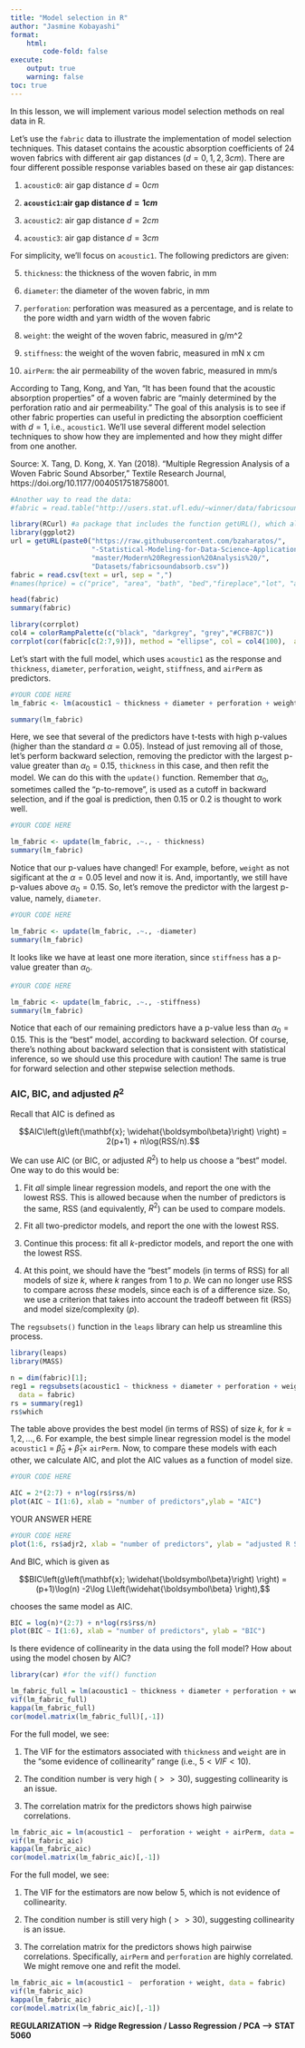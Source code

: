 ```yaml
---
title: "Model selection in R"
author: "Jasmine Kobayashi"
format:
    html:
        code-fold: false
execute:
    output: true
    warning: false
toc: true
---
```


In this lesson, we will implement various model selection methods on real data in R.

Let's use the `fabric` data to illustrate the implementation of model selection techniques. This dataset contains the acoustic absorption coefficients of 24 woven fabrics with different air gap distances ($d=0,1,2,3cm$). There are four different possible response variables based on these air gap distances:

1. `acoustic0`: air gap distance $d=0 cm$

2. **`acoustic1`:air gap distance $d=1 cm$**

3. `acoustic2`: air gap distance $d=2 cm$

4. `acoustic3`: air gap distance $d=3 cm$

For simplicity, we'll focus on `acoustic1`. The following predictors are given:

5. `thickness`: the thickness of the woven fabric, in mm

6. `diameter`: the diameter of the woven fabric, in mm

7. `perforation`: perforation was measured as a percentage, and is relate to the pore width and yarn width of the woven fabric

8. `weight`: the weight of the woven fabric, measured in g/m^2

9. `stiffness`: the weight of the woven fabric, measured in mN x cm

10. `airPerm`: the air permeability of the woven fabric, measured in mm/s

According to Tang, Kong, and Yan, "It has been found that the acoustic absorption properties" of a woven fabric are "mainly determined by the perforation ratio and air permeability." The goal of this analysis is to see if other fabric properties can useful in predicting the absorption coefficient with $d = 1$, i.e., `acoustic1`. We'll use several different model selection techniques to show how they are implemented and how they might differ from one another.

Source: X. Tang, D. Kong, X. Yan (2018). "Multiple Regression Analysis
of a Woven Fabric Sound Absorber," Textile Research Journal, 
https://doi.org/10.1177/0040517518758001.


```R
#Another way to read the data:
#fabric = read.table("http://users.stat.ufl.edu/~winner/data/fabricsoundabsorb.csv", header = TRUE, sep = ",")

library(RCurl) #a package that includes the function getURL(), which allows for reading data from github.
library(ggplot2)
url = getURL(paste0("https://raw.githubusercontent.com/bzaharatos/",
                    "-Statistical-Modeling-for-Data-Science-Applications/",
                    "master/Modern%20Regression%20Analysis%20/",
                    "Datasets/fabricsoundabsorb.csv"))
fabric = read.csv(text = url, sep = ",")
#names(hprice) = c("price", "area", "bath", "bed","fireplace","lot", "age","fireplace_yn")

head(fabric)
summary(fabric)
```


```R
library(corrplot)
col4 = colorRampPalette(c("black", "darkgrey", "grey","#CFB87C"))
corrplot(cor(fabric[c(2:7,9)]), method = "ellipse", col = col4(100),  addCoef.col = "black", tl.col = "black")
```

Let's start with the full model, which uses `acoustic1` as the response and `thickness`, `diameter`, `perforation`, `weight`, `stiffness`, and `airPerm` as predictors.


```R
#YOUR CODE HERE
lm_fabric <- lm(acoustic1 ~ thickness + diameter + perforation + weight + stiffness + airPerm, data = fabric)

summary(lm_fabric)
```

Here, we see that several of the predictors have t-tests with high p-values (higher than the standard $\alpha = 0.05$). Instead of just removing all of those, let's perform backward selection, removing the predictor with the largest p-value greater than $\alpha_0 = 0.15$, `thickness` in this case, and then refit the model. We can do this with the `update()` function. Remember that $\alpha_0$, sometimes called the "p-to-remove", is used as a cutoff in backward selection, and if the goal is prediction, then $0.15$ or $0.2$ is thought to work well.


```R
#YOUR CODE HERE

lm_fabric <- update(lm_fabric, .~., - thickness)
summary(lm_fabric)
```

Notice that our p-values have changed! For example, before, `weight` as not sigificant at the $\alpha = 0.05$ level and now it is. And, importantly, we still have p-values above $\alpha_0 = 0.15$. So, let's remove the predictor with the largest p-value, namely, `diameter`.


```R
#YOUR CODE HERE

lm_fabric <- update(lm_fabric, .~., -diameter)
summary(lm_fabric)
```

It looks like we have at least one more iteration, since `stiffness` has a p-value greater than $\alpha_0$.


```R
#YOUR CODE HERE

lm_fabric <- update(lm_fabric, .~., -stiffness)
summary(lm_fabric)
```

Notice that each of our remaining predictors have a p-value less than $\alpha_0 = 0.15$. This is the "best" model, according to backward selection. Of course, there's nothing about backward selection that is consistent with statistical inference, so we should use this procedure with caution! The same is true for forward selection and other stepwise selection methods.

### AIC, BIC, and adjusted $R^2$

Recall that AIC is defined as

$$AIC\left(g\left(\mathbf{x}; \widehat{\boldsymbol\beta}\right) \right) = 2(p+1) + n\log(RSS/n).$$

We can use AIC (or BIC, or adjusted $R^2$) to help us choose a "best" model. One way to do this would be:

1. Fit *all* simple linear regression models, and report the one with the lowest RSS. This is allowed because when the number of predictors is the same, RSS (and equivalently, $R^2$) can be used to compare models.


2. Fit all two-predictor models, and report the one with the lowest RSS.


3. Continue this process: fit all $k$-predictor models, and report the one with the lowest RSS.


4. At this point, we should have the "best" models (in terms of RSS) for all models of size $k$, where $k$ ranges from $1$ to $p$. We can no longer use RSS to compare across *these* models, since each is of a difference size. So, we use a criterion that takes into account the tradeoff between fit (RSS) and model size/complexity ($p$).

The `regsubsets()` function in the `leaps` library can help us streamline this process.


```R
library(leaps)
library(MASS)

n = dim(fabric)[1]; 
reg1 = regsubsets(acoustic1 ~ thickness + diameter + perforation + weight + stiffness + airPerm,
  data = fabric)
rs = summary(reg1)
rs$which

```

The table above provides the best model (in terms of RSS) of size $k$, for $k = 1,2,...,6$. For example, the best simple linear regression model is the model `acoustic1` = $\widehat\beta_0 + \widehat\beta_1 \times$ `airPerm`. Now, to compare these models with each other, we calculate AIC, and plot the AIC values as a function of model size.


```R
#YOUR CODE HERE

AIC = 2*(2:7) + n*log(rs$rss/n)
plot(AIC ~ I(1:6), xlab = "number of predictors",ylab = "AIC")
```

YOUR ANSWER HERE



```R
#YOUR CODE HERE
plot(1:6, rs$adjr2, xlab = "number of predictors", ylab = "adjusted R Squared")
```

And BIC, which is given as 

$$BIC\left(g\left(\mathbf{x}; \widehat{\boldsymbol\beta}\right) \right) = (p+1)\log(n) -2\log L\left(\widehat{\boldsymbol\beta} \right),$$

chooses the same model as AIC.


```R
BIC = log(n)*(2:7) + n*log(rs$rss/n) 
plot(BIC ~ I(1:6), xlab = "number of predictors", ylab = "BIC")
```

Is there evidence of collinearity in the data using the foll model? How about using the model chosen by AIC?


```R
library(car) #for the vif() function

lm_fabric_full = lm(acoustic1 ~ thickness + diameter + perforation + weight + stiffness + airPerm, data = fabric)
vif(lm_fabric_full)
kappa(lm_fabric_full)
cor(model.matrix(lm_fabric_full)[,-1])
```

For the full model, we see:

1. The VIF for the estimators associated with `thickness` and `weight` are in the "some evidence of collinearity" range (i.e., $5 < VIF < 10$).

2. The condition number is very high ($>> 30$), suggesting collinearity is an issue.

3. The correlation matrix for the predictors shows high pairwise correlations.


```R
lm_fabric_aic = lm(acoustic1 ~  perforation + weight + airPerm, data = fabric)
vif(lm_fabric_aic)
kappa(lm_fabric_aic)
cor(model.matrix(lm_fabric_aic)[,-1])
```

For the full model, we see:

1. The VIF for the estimators are now below $5$, which is not evidence of collinearity.

2. The condition number is still very high ($>> 30$), suggesting collinearity is an issue.

3. The correlation matrix for the predictors shows high pairwise correlations. Specifically, `airPerm` and `perforation` are highly correlated. We might remove one and refit the model.

```r
lm_fabric_aic = lm(acoustic1 ~  perforation + weight, data = fabric)
vif(lm_fabric_aic)
kappa(lm_fabric_aic)
cor(model.matrix(lm_fabric_aic)[,-1])
```

**REGULARIZATION ---> Ridge Regression / Lasso Regression / PCA ---> STAT 5060**

